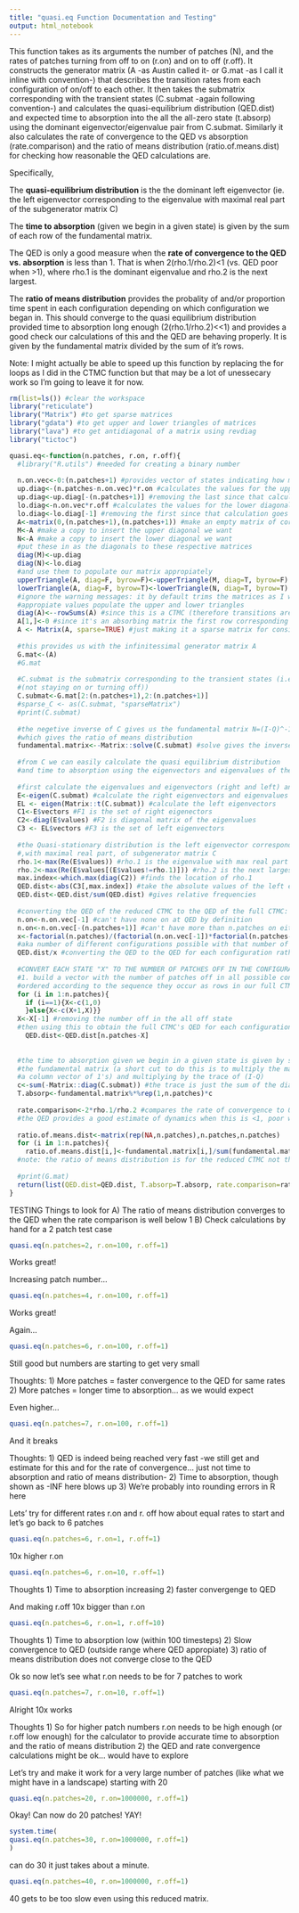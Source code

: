 ```yaml
---
title: "quasi.eq Function Documentation and Testing"
output: html_notebook
---
```


This function takes as its arguments the number of patches (N), and the rates of patches turning from off to on (r.on) and on to off (r.off). It constructs the generator matrix (A -as Austin called it- or G.mat -as I call it inline with convention-) that describes the transition rates from each configuration of on/off to each other. It then takes the submatrix corresponding with the transient states (C.submat -again following convention-) and calculates the quasi-equilibrium distribution (QED.dist) and expected time to absorption into the all the all-zero state (t.absorp) using the dominant eigenvector/eigenvalue pair from C.submat. Similarly it also calculates the rate of convergence to the QED vs absorption (rate.comparison) and the ratio of means distribution (ratio.of.means.dist) for checking how reasonable the QED calculations are.

Specifically,

The **quasi-equilibrium distribution** is the the dominant left eigenvector (ie. the left eigenvector corresponding to the eigenvalue with maximal real part of the subgenerator matrix C)

The **time to absorption** (given we begin in a given state) is given by the sum of each row of the fundamental matrix.

The QED is only a good measure when the **rate of convergence to the QED vs. absorption** is less than 1. That is when 2(rho.1/rho.2)<1 (vs. QED poor when >1), where rho.1 is the dominant eigenvalue and rho.2 is the next largest.

The **ratio of means distribution** provides the probality of and/or proportion time spent in each configuration depending on which configuration we began in. This should converge to the quasi equilibrium distribution provided time to absorption long enough (2(rho.1/rho.2)<<1) and provides a good check our calculations of this and the QED are behaving properly. It is given by the fundamental matrix divided by the sum of it's rows. 


Note: I might actually be able to speed up this function by replacing the for loops as I did in the CTMC function but that may be a lot of unessecary work so I'm going to leave it for now.
```r
rm(list=ls()) #clear the workspace
library("reticulate")
library("Matrix") #to get sparse matrices
library("gdata") #to get upper and lower triangles of matrices
library("lava") #to get antidiagonal of a matrix using revdiag
library("tictoc")
```


```r
quasi.eq<-function(n.patches, r.on, r.off){
  #library("R.utils") #needed for creating a binary number
  
  n.on.vec<-0:(n.patches+1) #provides vector of states indicating how many patches are on
  up.diag<-(n.patches-n.on.vec)*r.on #calculates the values for the upper diagonal of the matrix
  up.diag<-up.diag[-(n.patches+1)] #removing the last since that calculation goes beyond the range necessary
  lo.diag<-n.on.vec*r.off #calculates the values for the lower diagonal of the matrix
  lo.diag<-lo.diag[-1] #removing the first since that calculation goes beyond the range necessary
  A<-matrix(0,(n.patches+1),(n.patches+1)) #make an empty matrix of correct dimensions
  M<-A #make a copy to insert the upper diagonal we want 
  N<-A #make a copy to insert the lower diagonal we want
  #put these in as the diagonals to these respective matrices
  diag(M)<-up.diag 
  diag(N)<-lo.diag
  #and use them to populate our matrix appropiately
  upperTriangle(A, diag=F, byrow=F)<-upperTriangle(M, diag=T, byrow=F) 
  lowerTriangle(A, diag=F, byrow=T)<-lowerTriangle(N, diag=T, byrow=T)
  #ignore the warning messages: it by default trims the matrices as I want them to be trimmed such that the 
  #appropiate values populate the upper and lower triangles
  diag(A)<--rowSums(A) #since this is a CTMC (therefore transitions are instantaneous) rows must sum to 0 and therefore transitions out of static states happen at a rate equal to - the sum across rows
  A[1,]<-0 #since it's an absorbing matrix the first row corresponding to all patches off has no rates of transition out of this state
  A <- Matrix(A, sparse=TRUE) #just making it a sparse matrix for consistency with the code that uses the full CTMC
  
  #this provides us with the infinitessimal generator matrix A 
  G.mat<-(A)
  #G.mat
  
  #C.submat is the submatrix corresponding to the transient states (i.e. on to off or off to on 
  #(not staying on or turning off))
  C.submat<-G.mat[2:(n.patches+1),2:(n.patches+1)]
  #sparse_C <- as(C.submat, "sparseMatrix")
  #print(C.submat)
  
  #the negetive inverse of C gives us the fundamental matrix N=(I-Q)^-1, 
  #which gives the ratio of means distribution
  fundamental.matrix<--Matrix::solve(C.submat) #solve gives the inverse of a matrix *not inv*
  
  #from C we can easily calculate the quasi equilibrium distribution 
  #and time to absorption using the eigenvectors and eigenvalues of the matrix
  
  #first calculate the eigenvalues and eigenvectors (right and left) and organize these in
  E<-eigen(C.submat) #calculate the right eigenvectors and eigenvalues 
  EL <- eigen(Matrix::t(C.submat)) #calculate the left eigenvectors   
  C1<-E$vectors #F1 is the set of right eigenectors
  C2<-diag(E$values) #F2 is diagonal matrix of the eigenvalues
  C3 <- EL$vectors #F3 is the set of left eigenvectors
  
  #the Quasi-stationary distribution is the left eigenvector corresponding to the eigenvalue 
  #,with maximal real part, of subgenerator matrix C
  rho.1<-max(Re(E$values)) #rho.1 is the eigenvalue with max real part
  rho.2<-max(Re(E$values[(E$values!=rho.1)])) #rho.2 is the next largest eigenvalue
  max.index<-which.max(diag(C2)) #finds the location of rho.1
  QED.dist<-abs(C3[,max.index]) #take the absolute values of the left eigenvector corresponding to rho.1
  QED.dist<-QED.dist/sum(QED.dist) #gives relative frequencies
  
  #converting the QED of the reduced CTMC to the QED of the full CTMC:
  n.on<-n.on.vec[-1] #can't have none on at QED by definition
  n.on<-n.on.vec[-(n.patches+1)] #can't have more than n.patches on either (this was just an extra calc for the sake of making the matrices)
  x<-factorial(n.patches)/(factorial(n.on.vec[-1])*factorial(n.patches-n.on.vec[-1])) #calculating N_choose_k
  #aka number of different configurations possible with that number of patches on
  QED.dist/x #converting the QED to the QED for each configuration rather than for the number of patches on
  
  #CONVERT EACH STATE "X" TO THE NUMBER OF PATCHES OFF IN THE CONFIGURATION IT REPRESENTS:
  #1. build a vector with the number of patches off in all possible configurations
  #ordered according to the sequence they occur as rows in our full CTMC transition matrix
  for (i in 1:n.patches){
    if (i==1){X<-c(1,0)
    }else{X<-c(X+1,X)}}
  X<-X[-1] #removing the number off in the all off state
  #then using this to obtain the full CTMC's QED for each configuration
    QED.dist<-QED.dist[n.patches-X]
  
  
  #the time to absorption given we begin in a given state is given by summing across rows of
  #the fundamental matrix (a short cut to do this is to multiply the matrix by 
  #a column vector of 1's) and multiplying by the trace of (I-Q)
  c<-sum(-Matrix::diag(C.submat)) #the trace is just the sum of the diagonal elements
  T.absorp<-fundamental.matrix%*%rep(1,n.patches)*c
  
  rate.comparison<-2*rho.1/rho.2 #compares the rate of convergence to QED versus to absorption
  #the QED provides a good estimate of dynamics when this is <1, poor when >1
  
  ratio.of.means.dist<-matrix(rep(NA,n.patches),n.patches,n.patches)
  for (i in 1:n.patches){
    ratio.of.means.dist[i,]<-fundamental.matrix[i,]/sum(fundamental.matrix[i,])}
  #note: the ratio of means distribution is for the reduced CTMC not the full CTMC here
  
  #print(G.mat)
  return(list(QED.dist=QED.dist, T.absorp=T.absorp, rate.comparison=rate.comparison, ratio.of.means.dist=ratio.of.means.dist))
}
```

TESTING
Things to look for
A) The ratio of means distribution converges to the QED when the rate comparison is well below 1
B) Check calculations by hand for a 2 patch test case
```r
quasi.eq(n.patches=2, r.on=100, r.off=1)
```
Works great!

Increasing patch number...
```r
quasi.eq(n.patches=4, r.on=100, r.off=1)
```
Works great!

Again...
```r
quasi.eq(n.patches=6, r.on=100, r.off=1)
```
Still good but numbers are starting to get very small

Thoughts:
1) More patches = faster convergence to the QED for same rates
2) More patches = longer time to absorption... as we would expect


Even higher...
```r
quasi.eq(n.patches=7, r.on=100, r.off=1)
```
And it breaks

Thoughts:
1) QED is indeed being reached very fast -we still get and estimate for this and for the rate of convergence... just not time to absorption and ratio of means distribution-
2) Time to absorption, though shown as -INF here blows up
3) We're probably into rounding errors in R here

Lets' try for different rates r.on and r. off
how about equal rates to start and let's go back to 6 patches
```r
quasi.eq(n.patches=6, r.on=1, r.off=1)
```

10x higher r.on
```r
quasi.eq(n.patches=6, r.on=10, r.off=1)
```
Thoughts
1) Time to absorption increasing
2) faster convergenge to QED

And making r.off 10x bigger than r.on
```r
quasi.eq(n.patches=6, r.on=1, r.off=10)
```
Thoughts
1) Time to absorption low (within 100 timesteps)
2) Slow convergence to QED (outside range where QED appropiate)
3) ratio of means distribution does not converge close to the QED

Ok so now let's see what r.on needs to be for 7 patches to work
```r
quasi.eq(n.patches=7, r.on=10, r.off=1)
```
Alright 10x works

Thoughts
1) So for higher patch numbers r.on needs to be high enough (or r.off low enough) for the calculator to provide accurate time to absorption and the ratio of means distribution
2) the QED and rate convergence calculations might be ok... would have to explore

Let's try and make it work for a very large number of patches (like what we might have in a landscape)
starting with 20
```r
quasi.eq(n.patches=20, r.on=1000000, r.off=1)
```
Okay! Can now do 20 patches! YAY!

```r
system.time(
quasi.eq(n.patches=30, r.on=1000000, r.off=1)
)
```
can do 30 it just takes about a minute.

```r
quasi.eq(n.patches=40, r.on=1000000, r.off=1)
```

40 gets to be too slow even using this reduced matrix.